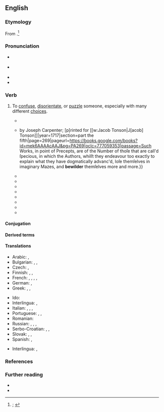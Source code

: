 ==English==
{{was wotd|2019|December|20}}

===Etymology===
From {{prefix|en|be|pos1=''prefix used as an {{glossary|intensifier}}''|wilder|t2=to lead astray; to go astray, wander}}.<ref>{{R:OED Online|pos=v|id=18465|date=1887|nodot=yes}}; {{R:Lexico|pos=v}}</ref>

===Pronunciation===
* {{a|RP}} {{IPA|en|/bɪˈwɪldə(ɹ)/}}
* {{a|GA}} {{IPA|en|/bɪˈwɪldɚ/}}
* {{rhymes|en|ɪldə(ɹ)}}
* {{hyphenation|en|be|wild|er}}

===Verb===
{{en-verb}}

# {{lb|en|transitive}} To [[confuse]], [[disorientate]], or [[puzzle#Verb|puzzle]] someone, especially with many different [[choice]]s.
#: {{synonyms|en|befuddle|Thesaurus:confuse}}
#: {{ux|en|All the different possible options may '''bewilder''' us.}}
#: {{ux|en|Don’t push me into that maze and '''bewilder''' me.}}
#* {{quote-book|en|author=[Richard Blackmore]|authorlink=Richard Blackmore|title=A Hymn to the Light of the World. With a Short Description of the Cartons of [[w:Raphael|Raphael Urbin]], in the Gallery at Hampton-Court|location=London|publisher=Printed for {{w|Jacob Tonson}}{{nb...|within Grays-Inn Gate next Grays-Inn Lane.}}|year=1703|page=8|pageurl=https://books.google.com/books?id=lhphAAAAcAAJ&pg=PA8|oclc=40584794|passage=Thou, Kind Redeemer, toucht to ſee / So ſad a Sight, ſuch moving Miſery, / Didſt ſoon determine to diſpel / Theſe Shades of Death, and Gloom of Hell: / And ſo to reviſit with Thy Heav'nly Light / Loſt Man, '''bewilder'd''' in Infernal Night.}}
#* {{quote-book|en|author=Louis Liger|authorlink=Louis Liger|chapter=Of the Flowers that are to be Sown in the Month of March, and of the Manner of Raising Them|translators=[[w:George London (landscape architect)|George London]] and [[w:Henry Wise (gardener)|Henry Wise]]|title=The Retir’d Gardener. In Six Parts.{{nb...|The Two First being Dialogues between a Gentleman and a Gardener. Containing the Methods of Making, Ordering, and Improving a Fruit and Kitchen-garden; with Many New Experiments. Translated from the Second Edition Printed at Paris. The Four Last Parts Treat of the Manner of Planting and Cultivating Most Kinds of Flowers, Plants, Shrubs, and Under-shrubs, Necessary for the Adorning of Gardens; Explaining the Art of Making and Disposing of Parterres, Arbours of Greens, Woodworks, Arches, Columns, and Other Compartments Proper for the Most Beautiful Gardens and Plantations. Translated from the French of the Sieur Louis Liger. Heretofore Publish’d, in Two Volumes, with Several Alterations and Additions Proper for Our English Culture, by George London and Henry Wise.}}|edition=2nd revised|location=London|publisher=Publish’d {{...|in one volume,}} by Joseph Carpenter; [p]rinted for [[w:Jacob Tonson|J[acob] Tonson]]{{nb...|at Shakespear’s Head, over against Katharine-street, in the Strand.}}|year=1717|section=part the fifth|page=269|pageurl=https://books.google.com/books?id=mek6AAAAcAAJ&pg=PA269|oclc=777059353|passage=Such Works, in point of Precepts, are of the Number of thoſe that are call'd ſpecious, in which the Authors, whilſt they endeavour too exactly to explain what they have dogmatically advanc'd, loſe themſelves in imaginary Mazes, and '''bewilder''' themſelves more and more.}}
#* {{quote-journal|en|author=“Mustapha Rub-a-Dub Keli Khan” [pseudonym; {{w|Washington Irving}}; [[w:William Irving (New York)|William Irving]]; {{w|James Kirke Paulding}}]|title=Letter from Mustapha Rub-a-Dub Keli Khan, to Asem Hacchem, Principal Slave-driver to His Highness the Bashaw of Tripoli|magazine=[[w:Salmagundi (periodical)|Salmagundi; or, The Whim-whams and Opinions of Launcelot Langstaff, Esq. and Others [...] First Series. In Two Volumes]]|edition=new corrected|location=New York, N.Y.|publisher=[[w:Harper (publisher)|Harper & Brothers]]{{nb...|82, Cliff-Street.}}|date=15 October 1807|year_published=1835|volume=II|issue=XVI|page=157|pageurl=https://books.google.com/books?id=UasyAAAAMAAJ&pg=RA1-PA157|oclc=191247659|passage=It is that fiend politics, Asem,—that baneful fiend, which '''bewildereth''' every brain, and poisons every social feeling; which intrudes itself at the festive banquet, and, like the detestable harpy, pollutes the very viands of the table; [...]}}
#* {{quote-book|en|title=Plain Directions on Domestic Economy, Showing Particularly What are the Cheapest, and Most Nourishing Articles of Food and Drink, and the Best Modes of Preparation|location=New York, N.Y.|publisher=Published by order of the Society for the Prevention of Pauperism; printed by Samuel Wood & Sons,{{nb...|No. 261, Pearl-Street.}}|year=1821|page=13|pageurl=https://books.google.com/books?id=GkQEAAAAYAAJ&pg=PA13|oclc=16768454|passage=[P]ause therefore, {{smallcaps|now}}, and solemnly determine that you will never again degrade your being, by '''bewildering''' your brain with strong liquor.}}
#* {{quote-book|en|author=Hurrychund Chintamon|chapter=3|title=A Commentary on the Text of the [[w:Bhagavad Gita|Bhagavad-Gítá]]; or, The Discourse between Krishna and Arjuna on Divine Matters.{{nb...|A Sanscrit Philosophical Poem. With a Few Introductory Papers.}}|location=London|publisher=[[w:Nicholas Trübner|Trübner and Co.]],{{nb...|57 and 59, Ludgate Hill.}}|year=1874|page=17|pageurl=https://books.google.com/books?id=owJNAQAAMAAJ&pg=PA17|oclc=16781233|passage=Thou '''bewilderest''' my mind by thy ambiguous words. Tell me, therefore, one only thing for certain, by which I may obtain happiness.}}
#* {{RQ:Wilde Dorian Gray|chapter=II|page=28|passage="Stop!" faltered Dorian Gray, "stop! you '''bewilder''' me. I don't know what to say. There is some answer to you, but I cannot find it. Don't speak. Let me think. Or, rather, let me try not to think."}}
#* {{RQ:Vance Nobody|chapter=Burglary|page=35|passage=She wakened in sharp panic, '''bewildered''' by the grotesquerie of some half-remembered dream in contrast with the harshness of inclement fact, drowsily realising that since she had fallen asleep it had come on to rain smartly out of a shrouded sky.}}
#* {{quote-book|en|author=André Gide|authorlink=André Gide|chapter=IV|translator={{w|Richard Howard}}|title=[[w:The Immoralist|The Immoralist: A New Translation]]|series=A Borzoi Book|location=New York, N.Y.|publisher={{w|Alfred A. Knopf}}|month=April|year=1970|oclc=66083|edition2=1st Vintage International|location2=New York, N.Y.|publisher2={{w|Vintage Books}}|year2=February 1996|section2=part I|page2=38|pageurl2=https://books.google.com/books?id=Bk2TBQAAQBAJ&pg=PA38|isbn2=978-0-679-74191-6|passage=She preceded me along a strange path, unlike any I have ever seen in other countries. [...] [T]he contours of the gardens these walls confine dispose it to leisure; it curves or doubles back altogether, and right at the start a bend '''bewilders''' us; there is no knowing where we have come from or where we are heading.}}
#* {{quote-book|en|author=Edward [L.] Shorter|chapter=Medicine|title=Partnership for Excellence: Medicine at the University of Toronto and Academic Hospitals|location=Toronto, Ont.; Buffalo, N.Y.|publisher={{w|University of Toronto Press}}|year=2013|page=210|pageurl=https://books.google.com/books?id=amNZAgAAQBAJ&pg=PA210|isbn=978-1-4426-4595-0|passage=Ever more new drugs appeared on the market, '''bewildering''' and swamping clinicians who had been accustomed in their pharmaceutical armamentarium to a handful of painkillers, alkaloids with physiological effects, and vaccines.}}
#* {{quote-web|en|author=Phil McNulty|authorlink=Phil McNulty|title=[[w:Tunisia national football team|Tunisia]] 1 – 2 [[w:England national football team|England]]|archiveurl=https://web.archive.org/web/20190421215852/https://www.bbc.com/sport/football/44434276|archivedate=21 April 2019|work={{w|BBC Sport}}|date=18 June 2018|passage=It was remarkable that Tunisia reached half-time on level terms as they were often '''bewildered''' by England's pace and movement before being spared by their generosity in front of goal.}}

====Conjugation====
{{en-conj-simple}}

====Derived terms====
{{col3|en|[[bewildered]] {{qualifier|adjective}}|bewilderedly|bewilderedness|bewilderer|bewilderment}}

====Translations====
{{trans-top|to confuse, disorientate, or puzzle someone}}
* Arabic: {{t|ar|يُربك}}, {{t|ar|يُحيّر}}
* Bulgarian: {{t+|bg|обърквам}}, {{t+|bg|озадачавам}}, {{t+|bg|смущавам}}
* Czech: {{t|cs|dezorientovat}}, {{t|cs|zmást}}
* Finnish: {{t+|fi|eksyttää}}, {{t+|fi|hämmentää}}, {{t+|fi|harhauttaa}}
* French: {{t+|fr|abasourdir}}, {{t+|fr|confondre}}, {{t+|fr|déconcerter}}, {{t+|fr|dérouter}}, {{t+|fr|désorienter}}
* German: {{t+|de|verwirren}}, {{t+|de|durcheinanderbringen}}
* Greek: {{t+|el|σαστίζω}}, {{t+|el|μπερδεύω}}, {{t+|el|ζαλίζω}}
{{trans-mid}}
* Ido: {{t+|io|konfuzeskar}}
* Interlingua: {{t|ie|confuser}}, {{t|ie|inbrolliar}}
* Italian: {{t+|it|confondere}}, {{t|it|disorientare}}, {{t+|it|sconcertare}}, {{t|it|disorientare}}
* Portuguese: {{t+|pt|confundir}}, {{t+|pt|desconcertar}}, {{t+|pt|desorientar}}
* Romanian: {{t|ro|a dezorienta}}
* Russian: {{t+|ru|смуща́ть}}, {{t+|ru|ста́вить в тупик}}, {{t+|ru|сбива́ть с толку}}, {{t|ru|приводи́ть в замеша́тельство}}
* Serbo-Croatian: {{t+|sh|dezorijentírati}}, {{t+|sh|smȅsti}}, {{t+|sh|zbúniti}}
* Slovak: {{t|sk|pomotať}}, {{t|sk|zmiasť}}, {{t|sk|dezorientovať}}
* Spanish: {{t+|es|confundir}}, {{t+|es|desconcertar}}
{{trans-bottom}}

{{checktrans-top}}
* Interlingua: {{t-check|ia|confunder}}, {{t-check|ia|disconcertar}}
{{trans-mid}}
{{trans-bottom}}

===References===
<references />

===Further reading===
* {{R:Century 1911}}
* {{R:Webster 1913}}